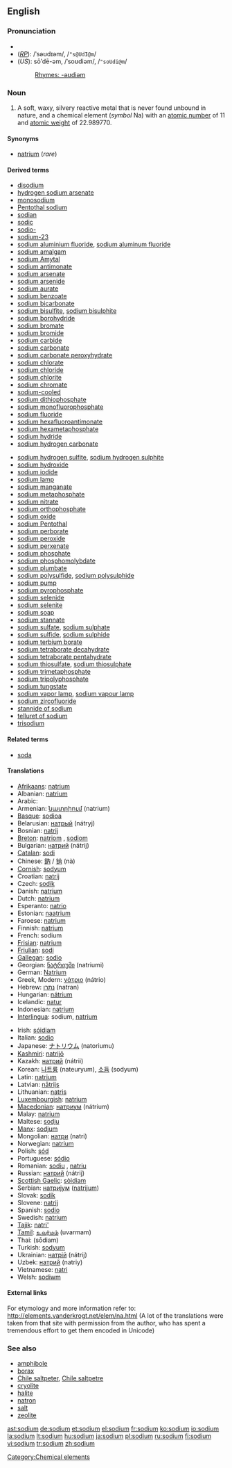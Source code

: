 ==English==
{{elements|Na|neon|Ne|magnesium|Mg}}

===Pronunciation===
*{{audio|En-us-sodium.ogg|audio (US)}}
*(''[[RP]]''): /ˈsəʊdɪəm/, /<tt>"s@UdI@m</tt>/
*(''US''): sōʹdē-əm, /ˈsoʊdiəm/, /<tt>"soUdi@m</tt>/
*:[[Rhymes:English:-əʊdiəm|Rhymes: -əʊdiəm]]

===Noun===
{{en-noun|-}}
{{wikipedia}}

# A soft, waxy, silvery reactive metal that is never found unbound in nature, and a chemical element (''symbol'' Na) with an [[atomic number]] of 11 and [[atomic weight]] of 22.989770.

====Synonyms====
*[[natrium]] (''rare'')

====Derived terms====
{{rel-top4|Terms derived from the noun ''sodium''}}
*[[disodium]]
*[[hydrogen sodium arsenate]]
*[[monosodium]]
*[[Pentothal sodium]]
*[[sodian]]
*[[sodic]]
*[[sodio-]]
*[[sodium-23]]
*[[sodium aluminium fluoride]], [[sodium aluminum fluoride]]
*[[sodium amalgam]]
*[[sodium Amytal]]
*[[sodium antimonate]]
*[[sodium arsenate]]
*[[sodium arsenide]]
*[[sodium aurate]]
*[[sodium benzoate]]
*[[sodium bicarbonate]]
*[[sodium bisulfite]], [[sodium bisulphite]]
*[[sodium borohydride]]
*[[sodium bromate]]
*[[sodium bromide]]
*[[sodium carbide]]
*[[sodium carbonate]]
*[[sodium carbonate peroxyhydrate]]
*[[sodium chlorate]]
*[[sodium chloride]]
*[[sodium chlorite]]
*[[sodium chromate]]
*[[sodium-cooled]]
*[[sodium dithiophosphate]]
*[[sodium monofluorophosphate]]
*[[sodium fluoride]]
*[[sodium hexafluoroantimonate]]
*[[sodium hexametaphosphate]]
*[[sodium hydride]]
*[[sodium hydrogen carbonate]]
{{rel-mid4}}
*[[sodium hydrogen sulfite]], [[sodium hydrogen sulphite]]
*[[sodium hydroxide]]
*[[sodium iodide]]
*[[sodium lamp]]
*[[sodium manganate]]
*[[sodium metaphosphate]]
*[[sodium nitrate]]
*[[sodium orthophosphate]]
*[[sodium oxide]]
*[[sodium Pentothal]]
*[[sodium perborate]]
*[[sodium peroxide]]
*[[sodium perxenate]]
*[[sodium phosphate]]
*[[sodium phosphomolybdate]]
*[[sodium plumbate]]
*[[sodium polysulfide]], [[sodium polysulphide]]
*[[sodium pump]]
*[[sodium pyrophosphate]]
*[[sodium selenide]]
*[[sodium selenite]]
*[[sodium soap]]
*[[sodium stannate]]
*[[sodium sulfate]], [[sodium sulphate]]
*[[sodium sulfide]], [[sodium sulphide]]
*[[sodium terbium borate]]
*[[sodium tetraborate decahydrate]]
*[[sodium tetraborate pentahydrate]]
*[[sodium thiosulfate]], [[sodium thiosulphate]]
*[[sodium trimetaphosphate]]
*[[sodium tripolyphosphate]]
*[[sodium tungstate]]
*[[sodium vapor lamp]], [[sodium vapour lamp]]
*[[sodium zircofluoride]]
*[[stannide of sodium]]
*[[telluret of sodium]]
*[[trisodium]]
{{rel-bottom}}

====Related terms====
*[[soda]]<!--terms derived from "soda", such as "baking soda", belong on the page for "soda"-->

====Translations====
{{trans-top|a reactive metal}}
*[[Afrikaans]]: [[natrium]]
*Albanian: [[natrium]]
*Arabic: {{ARchar|[[صوديوم]]}} {{unicode|(ʂódyum)}} {{m}}
*Armenian: [[նատրիում]] (natrium)
*[[Basque]]: [[sodioa]]
*Belarusian: [[натрый]] (nátryj) {{m}}
*Bosnian: [[natrij]]
*[[Breton]]: [[natriom]] {{m}}, [[sodiom]] {{m}}
*Bulgarian: [[натрий]] (nátrij) {{m}}
*[[Catalan]]: [[sodi]]
*Chinese: [[鈉]] / [[钠]] (nà)
*[[Cornish]]: [[sodyum]]
*Croatian: [[natrij]]
*Czech: [[sodík]]
*Danish: [[natrium]]
*Dutch: [[natrium]] {{n}}
*Esperanto: [[natrio]]
*Estonian: [[naatrium]]
*Faroese: [[natrium]]
*Finnish: [[natrium]]
*French: sodium {{m}}
*[[Frisian]]: [[natrium]] {{n}}
*[[Friulian]]: [[sodi]]
*[[Gallegan]]: [[sodio]]
*Georgian: [[ნატრიუმი]] (natriumi)
*German: [[Natrium]] {{n}}
*Greek, Modern: [[νάτριο]] (nátrio) {{n}}
*Hebrew: [[נתרן]] (natran)
*Hungarian: [[nátrium]]
*Icelandic: [[natur]]
*Indonesian: [[natrium]]
*[[Interlingua]]: sodium, [[natrium]]
{{trans-mid}}
*Irish: [[sóidiam]]
*Italian: [[sodio]] {{m}}
*Japanese: [[ナトリウム]] (natoriumu)
*[[Kashmiri]]: [[natrijô]]
*Kazakh: [[натрий]] (nátrii)
*Korean: [[나트륨]] (nateuryum), [[소듐]] (sodyum)
*Latin: [[natrium]]
*Latvian: [[nātrijs]]
*Lithuanian: [[natris]]
*[[Luxembourgish]]: [[natrium]]
*[[Macedonian]]: [[натриум]] (nátrium) {{m}}
*Malay: [[natrium]]
*Maltese: [[sodju]]
*[[Manx]]: [[sodjum]]
*Mongolian: [[натри]] (natri)
*Norwegian: [[natrium]]
*Polish: [[sód]] {{m}}
*Portuguese: [[sódio]] {{m}}
*Romanian: [[sodiu]] {{n}}, [[natriu]] {{n}}
*Russian: [[натрий]] (nátrij) {{m}}
*[[Scottish Gaelic]]: [[sòidiam]]
*Serbian: [[натриjум]] ([[natrijum]]) {{m}}
*Slovak: [[sodík]]
*Slovene: [[natrij]]
*Spanish: [[sodio]] {{m}}
*Swedish: [[natrium]]
*[[Tajik]]: [[natri']]
*[[Tamil]]: [[உவர்மம்]] (uvarmam)
*Thai: {{THchar|[[โซเดียม]]}} (sōdiam)
*Turkish: [[sodyum]]
*Ukrainian: [[натрiй]] (nátrij) {{m}}
*Uzbek: [[натрий]] (natriy)
*Vietnamese: [[natri]]
*Welsh: [[sodiwm]]
{{trans-bottom}}

====External links====
For etymology and more information refer to:
http://elements.vanderkrogt.net/elem/na.html
(A lot of the translations were taken from that site with permission from the author, who has spent a tremendous effort to get them encoded in Unicode)

===See also===
*[[amphibole]]
*[[borax]]
*[[Chile saltpeter]], [[Chile saltpetre]]
*[[cryolite]]
*[[halite]]
*[[natron]]
*[[salt]]
*[[zeolite]]

[[Category:Chemical elements]]

[[ast:sodium]]
[[de:sodium]]
[[et:sodium]]
[[el:sodium]]
[[fr:sodium]]
[[ko:sodium]]
[[io:sodium]]
[[la:sodium]]
[[lt:sodium]]
[[hu:sodium]]
[[ja:sodium]]
[[pl:sodium]]
[[ru:sodium]]
[[fi:sodium]]
[[vi:sodium]]
[[tr:sodium]]
[[zh:sodium]]